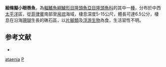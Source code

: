 {{Speciesbox
| taxon = Pseudocheilinops ataenia
| binomial_authority = [[Schultz|Schultz]], 1960
| status = LC
| status_system = IUCN3.1
}}

'''細條擬小眼唇魚'''，為[[輻鰭魚綱|輻鰭魚綱]][[鱸形目|鱸形目]][[隆頭魚亞目|隆頭魚亞目]][[隆頭魚科|隆頭魚科]]的其中一[[種|種]]，分布於中西[[太平洋|太平洋]]區，從[[菲律賓|菲律賓]]南部至[[帛琉|帛琉]]海域，棲息深度5-15公尺，體長可達6.5公分，棲息在沿海[[珊瑚|珊瑚]]生長的礁石區，以[[片腳類|片腳類]]及[[浮游生物|浮游生物]]為食，生活習性不明。

==参考文献==
*{{FishBase_species|genus=Pseudocheilinops|species=ataenia |year=2013|month=8}}

{{鱸形目小作品}}

{{taxonbar}}
[[Category:擬小眼唇魚屬|ataenia]]
[[Category:1960年描述的魚類|P]]